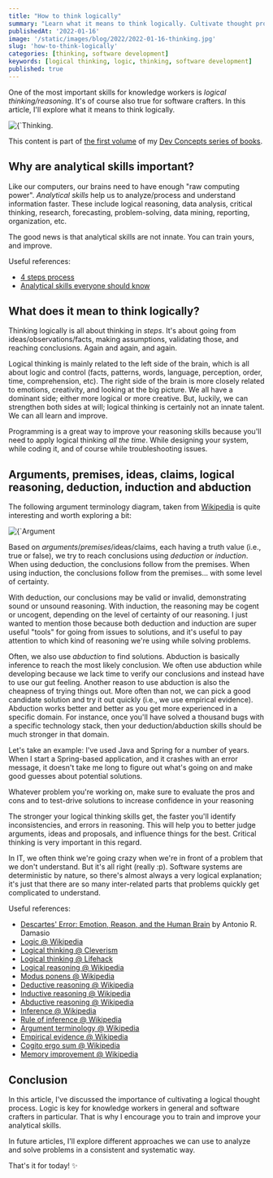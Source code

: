 ```yaml
---
title: "How to think logically"
summary: "Learn what it means to think logically. Cultivate thought processes to help you better solve problems."
publishedAt: '2022-01-16'
image: '/static/images/blog/2022/2022-01-16-thinking.jpg'
slug: 'how-to-think-logically'
categories: [thinking, software development]
keywords: [logical thinking, logic, thinking, software development]
published: true
---
```


One of the most important skills for knowledge workers is *logical thinking/reasoning*. It's of course also true for software crafters. In this article, I'll explore what it means to think logically.

<BlogPostCenteredContent>
  <Image
    alt={`Thinking. Picture courtesy of Radu Florin (https://unsplash.com/@raduflorin)`}
    src={`/static/images/blog/2022/2022-01-16-thinking.jpg`}
    width={2070}
    height={1380}
    priority
  />
</BlogPostCenteredContent>

This content is part of <a href="https://developassion.gumroad.com/l/DevConcepts-Volume-01-SoftwareCraft" rel="noopener"> the first volume</a> of my <a href="https://dev-concepts.dev" rel="noopener">Dev Concepts series of books</a>.

## Why are analytical skills important?
Like our computers, our brains need to have enough "raw computing power". *Analytical skills* help us to analyze/process and understand information faster. These include logical reasoning, data analysis, critical thinking, research, forecasting, problem-solving, data mining, reporting, organization, etc.

The good news is that analytical skills are not innate. You can train yours, and improve.

Useful references:
* [4 steps process](https://www.youtube.com/watch?v=uV18HsZRdk0)
* [Analytical skills everyone should know](https://www.youtube.com/watch?v=mRsiPFJG2u4)

## What does it mean to think logically?

Thinking logically is all about thinking in _steps_. It's about going from ideas/observations/facts, making assumptions, validating those, and reaching conclusions. Again and again, and again.

<BlogPostQuote quote="Cogito, ergo sum. I think, therefore I am." by="René Descartes, Discourse on the Method">
</BlogPostQuote>

Logical thinking is mainly related to the left side of the brain, which is all about logic and control (facts, patterns, words, language, perception, order, time, comprehension, etc). The right side of the brain is more closely related to emotions, creativity, and looking at the big picture. We all have a dominant side; either more logical or more creative. But, luckily, we can strengthen both sides at will; logical thinking is certainly not an innate talent. We can all learn and improve.

Programming is a great way to improve your reasoning skills because you'll need to apply logical thinking _all the time_. While designing your system, while coding it, and of course while troubleshooting issues.

## Arguments, premises, ideas, claims, logical reasoning, deduction, induction and abduction

<BlogPostQuote quote="Dubito, ergo cogito, ergo sum. I doubt, therefore I think, therefore I am." by="Antoine Léonard Thomas">
</BlogPostQuote>

The following argument terminology diagram, taken from [Wikipedia](https://en.wikipedia.org/wiki/Argument) is quite interesting and worth exploring a bit:

<BlogPostCenteredContent>
  <Image
    alt={`Argument terminology used in logic`}
    src={`/static/images/blog/2022/2022-01-16-how-to-think-logically-argument-terminology_used_in_logic_(en).svg`}
    width={1123}
    height={794}
    priority
  />
</BlogPostCenteredContent>

Based on *arguments*/*premises*/ideas/claims, each having a truth value (i.e., true or false), we try to reach conclusions using *deduction* or *induction*. When using deduction, the conclusions follow from the premises. When using induction, the conclusions follow from the premises... with some level of certainty.

With deduction, our conclusions may be valid or invalid, demonstrating sound or unsound reasoning. With induction, the reasoning may be cogent or uncogent, depending on the level of certainty of our reasoning. I just wanted to mention those because both deduction and induction are super useful "tools" for going from issues to solutions, and it's useful to pay attention to which kind of reasoning we're using while solving problems.

Often, we also use *abduction* to find solutions. Abduction is basically inference to reach the most likely conclusion. We often use abduction while developing because we lack time to verify our conclusions and instead have to use our gut feeling. Another reason to use abduction is also the cheapness of trying things out. More often than not, we can pick a good candidate solution and try it out quickly (i.e., we use empirical evidence). Abduction works better and better as you get more experienced in a specific domain. For instance, once you'll have solved a thousand bugs with a specific technology stack, then your deduction/abduction skills should be much stronger in that domain.

Let's take an example: I've used Java and Spring for a number of years. When I start a Spring-based application, and it crashes with an error message, it doesn't take me long to figure out what's going on and make good guesses about potential solutions.

<BlogPostTip>Whatever problem you're working on, make sure to evaluate the pros and cons and to test-drive solutions to increase confidence in your reasoning</BlogPostTip>

The stronger your logical thinking skills get, the faster you'll identify inconsistencies, and errors in reasoning. This will help you to better judge arguments, ideas and proposals, and influence things for the best. Critical thinking is very important in this regard.

<BlogPostQuote quote="The definition of insanity is doing the same thing over and over again, but expecting different results." by="Albert Einstein">
</BlogPostQuote>

In IT, we often think we're going crazy when we're in front of a problem that we don't understand. But it's all right (really :p). Software systems are deterministic by nature, so there's almost always a very logical explanation; it's just that there are so many inter-related parts that problems quickly get complicated to understand.

Useful references:

* [Descartes' Error: Emotion, Reason, and the Human Brain](https://www.amazon.com/Descartes-Error-Emotion-Reason-Human-ebook/dp/B00AFY2XVK?tag=dsebastien00-20) by Antonio R. Damasio
* [Logic @ Wikipedia](https://en.wikipedia.org/wiki/Logic)
* [Logical thinking @ Cleverism](https://www.cleverism.com/skills-and-tools/logical-thinking)
* [Logical thinking @ Lifehack](https://www.lifehack.org/594032/logical-thinking)
* [Logical reasoning @ Wikipedia](https://en.wikipedia.org/wiki/Logical_reasoning)
* [Modus ponens @ Wikipedia](https://en.wikipedia.org/wiki/Modus_ponens)
* [Deductive reasoning @ Wikipedia](https://en.wikipedia.org/wiki/Deductive_reasoning)
* [Inductive reasoning @ Wikipedia](https://en.wikipedia.org/wiki/Inductive_reasoning)
* [Abductive reasoning @ Wikipedia](https://en.wikipedia.org/wiki/Abductive_reasoning)
* [Inference @ Wikipedia](https://en.wikipedia.org/wiki/Inference)
* [Rule of inference @ Wikipedia](https://en.wikipedia.org/wiki/Rule_of_inference)
* [Argument terminology @ Wikipedia](https://en.wikipedia.org/wiki/Argument)
* [Empirical evidence @ Wikipedia](https://en.wikipedia.org/wiki/Empirical_evidence)
* [Cogito ergo sum @ Wikipedia](https://en.wikipedia.org/wiki/Cogito,_ergo_sum)
* [Memory improvement @ Wikipedia](https://en.wikipedia.org/wiki/Memory_improvement)

## Conclusion

In this article, I've discussed the importance of cultivating a logical thought process. Logic is key for knowledge workers in general and software crafters in particular. That is why I encourage you to train and improve your analytical skills.

In future articles, I'll explore different approaches we can use to analyze and solve problems in a consistent and systematic way.

That's it for today! ✨

<BlogPostSignature />
